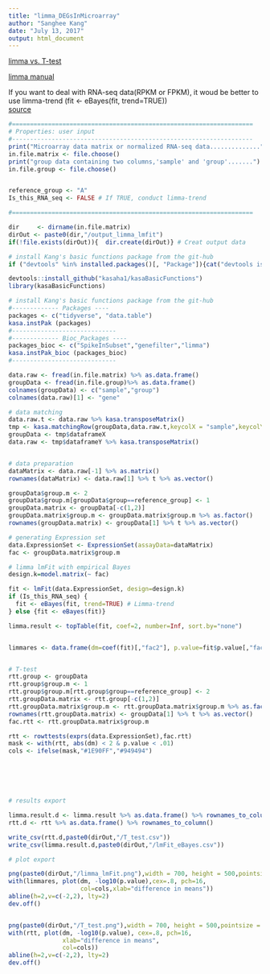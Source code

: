 ```yaml
---
title: "limma_DEGsInMicroarray"
author: "Sanghee Kang"
date: "July 13, 2017"
output: html_document
---
```


[limma vs. T-test](http://genomicsclass.github.io/book/pages/using_limma.html)  

[limma manual](https://www.google.com/url?sa=t&rct=j&q=&esrc=s&source=web&cd=1&cad=rja&uact=8&ved=0ahUKEwiUp7mttIXVAhVBRSYKHaRoAUcQFggsMAA&url=https%3A%2F%2Fwww.bioconductor.org%2Fpackages%2Fdevel%2Fbioc%2Fvignettes%2Flimma%2Finst%2Fdoc%2Fusersguide.pdf&usg=AFQjCNFggt-c5jOD204buU7cLAwVAy_SJg)

If you want to deal with RNA-seq data(RPKM or FPKM), it woud be better to use limma-trend (fit <- eBayes(fit, trend=TRUE))   
[source](https://support.bioconductor.org/p/56275/)

```r
#===================================================================
# Properties: user input
#-------------------------------------------------------------------
print("Microarray data matrix or normalized RNA-seq data..............")
in.file.matrix <- file.choose()
print("group data containing two columns,'sample' and 'group'.......")
in.file.group <- file.choose()


reference_group <- "A"
Is_this_RNA_seq <- FALSE # If TRUE, conduct limma-trend

#===================================================================

dir     <- dirname(in.file.matrix)
dirOut <- paste0(dir,"/output_limma_lmfit")
if(!file.exists(dirOut)){  dir.create(dirOut)} # Creat output data

# install Kang's basic functions package from the git-hub
if ("devtools" %in% installed.packages()[, "Package"]){cat("devtools is installed")}else(install.packages("devtools"))

devtools::install_github("kasaha1/kasaBasicFunctions")
library(kasaBasicFunctions)

# install Kang's basic functions package from the git-hub
#------------- Packages ----
packages <- c("tidyverse", "data.table")
kasa.instPak (packages)
#-----------------------------
#------------- Bioc_Packages ----
packages_bioc <- c("SpikeInSubset","genefilter","limma")
kasa.instPak_bioc (packages_bioc)
#-----------------------------

data.raw <- fread(in.file.matrix) %>% as.data.frame()
groupData <- fread(in.file.group)%>% as.data.frame()
colnames(groupData) <- c("sample","group")
colnames(data.raw)[1] <- "gene"

# data matching
data.raw.t <- data.raw %>% kasa.transposeMatrix()
tmp <- kasa.matchingRow(groupData,data.raw.t,keycolX = "sample",keycolY ="sample")
groupData <- tmp$dataframeX
data.raw <- tmp$dataframeY %>% kasa.transposeMatrix()


# data preparation
dataMatrix <- data.raw[-1] %>% as.matrix()
rownames(dataMatrix) <- data.raw[1] %>% t %>% as.vector()

groupData$group.m <- 2
groupData$group.m[groupData$group==reference_group] <- 1
groupData.matrix <- groupData[-c(1,2)]
groupData.matrix$group.m <- groupData.matrix$group.m %>% as.factor()
rownames(groupData.matrix) <- groupData[1] %>% t %>% as.vector()

# generating Expression set
data.ExpressionSet <- ExpressionSet(assayData=dataMatrix)
fac <- groupData.matrix$group.m

# limma lmFit with empirical Bayes
design.k=model.matrix(~ fac)

fit <- lmFit(data.ExpressionSet, design=design.k)
if (Is_this_RNA_seq) {
  fit <- eBayes(fit, trend=TRUE) # Limma-trend
} else {fit <- eBayes(fit)}

limma.result <- topTable(fit, coef=2, number=Inf, sort.by="none")


limmares <- data.frame(dm=coef(fit)[,"fac2"], p.value=fit$p.value[,"fac2"])


# T-test 
rtt.group <- groupData
rtt.group$group.m <- 1
rtt.group$group.m[rtt.group$group==reference_group] <- 2
rtt.groupData.matrix <- rtt.group[-c(1,2)]
rtt.groupData.matrix$group.m <- rtt.groupData.matrix$group.m %>% as.factor()
rownames(rtt.groupData.matrix) <- groupData[1] %>% t %>% as.vector()
fac.rtt <- rtt.groupData.matrix$group.m

rtt <- rowttests(exprs(data.ExpressionSet),fac.rtt)
mask <- with(rtt, abs(dm) < 2 & p.value < .01)
cols <- ifelse(mask,"#1E90FF","#949494")






# results export

limma.result.d <- limma.result %>% as.data.frame() %>% rownames_to_column()
rtt.d <- rtt %>% as.data.frame() %>% rownames_to_column()

write_csv(rtt.d,paste0(dirOut,"/T_test.csv"))
write_csv(limma.result.d,paste0(dirOut,"/lmFit_eBayes.csv"))

# plot export

png(paste0(dirOut,"/limma_lmFit.png"),width = 700, height = 500,pointsize = 12, bg = "white")
with(limmares, plot(dm, -log10(p.value),cex=.8, pch=16,
                    col=cols,xlab="difference in means"))
abline(h=2,v=c(-2,2), lty=2)
dev.off()


png(paste0(dirOut,"/T_test.png"),width = 700, height = 500,pointsize = 12, bg = "white")
with(rtt, plot(dm, -log10(p.value), cex=.8, pch=16,
               xlab="difference in means",
               col=cols))
abline(h=2,v=c(-2,2), lty=2)
dev.off()

```

